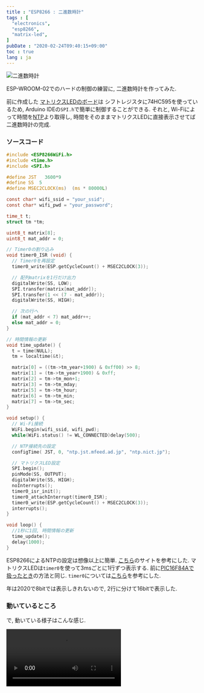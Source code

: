 ```yaml
---
title : "ESP8266 : 二進数時計"
tags : [
  "electronics",
  "esp8266",
  "matrix-led",
]
pubDate : "2020-02-24T09:40:15+09:00"
toc : true
lang : ja
---
```



![二進数時計](./_1.jpg)

ESP-WROOM-02でのハードの制御の練習に,
二進数時計を作ってみた.

前に作成した
[マトリクスLEDのボード](/blog/pic16f84a/matrix)は
シフトレジスタに74HC595を使っているため,
Arduino IDEの`SPI.h`で簡単に制御することができる.
それと, Wi-Fiによって時間を[NTP](https://ja.wikipedia.org/wiki/Network_Time_Protocol)より取得し,
時間をそのままマトリクスLEDに直接表示させてば二進数時計の完成.

### ソースコード

```c
#include <ESP8266WiFi.h>
#include <time.h>
#include <SPI.h>

#define JST   3600*9
#define SS  5
#define MSEC2CLOCK(ms)  (ms * 80000L)

const char* wifi_ssid = "your_ssid";
const char* wifi_pwd = "your_password";

time_t t;
struct tm *tm;

uint8_t matrix[8];
uint8_t mat_addr = 0;

// Timer0の割り込み
void timer0_ISR (void) {
  // Timer0を再設定
  timer0_write(ESP.getCycleCount() + MSEC2CLOCK(3));

  // 配列matrixを1行だけ出力
  digitalWrite(SS, LOW);
  SPI.transfer(matrix[mat_addr]);
  SPI.transfer(1 << (7 - mat_addr));
  digitalWrite(SS, HIGH);

  // 次の行へ
  if (mat_addr < 7) mat_addr++;
  else mat_addr = 0;
}

// 時間情報の更新
void time_update() {
  t = time(NULL);
  tm = localtime(&t);

  matrix[0] = ((tm->tm_year+1900) & 0xff00) >> 8;
  matrix[1] = (tm->tm_year+1900) & 0xff;
  matrix[2] = tm->tm_mon+1;
  matrix[3] = tm->tm_mday;
  matrix[5] = tm->tm_hour;
  matrix[6] = tm->tm_min;
  matrix[7] = tm->tm_sec;
}

void setup() {
  // Wi-Fi接続
  WiFi.begin(wifi_ssid, wifi_pwd);
  while(WiFi.status() != WL_CONNECTED)delay(500);

  // NTP接続先の設定
  configTime( JST, 0, "ntp.jst.mfeed.ad.jp", "ntp.nict.jp");

  // マトリクスLED設定
  SPI.begin();
  pinMode(SS, OUTPUT);
  digitalWrite(SS, HIGH);
  noInterrupts();
  timer0_isr_init();
  timer0_attachInterrupt(timer0_ISR);
  timer0_write(ESP.getCycleCount() + MSEC2CLOCK(3));
  interrupts();
}

void loop() {
  //1秒に1回, 時間情報の更新
  time_update();
  delay(1000);
}
```

ESP8266によるNTPの設定は想像以上に簡単.
[こちら](https://qiita.com/h_nari/items/d0374d1e1e36b9d988c0)のサイトを参考にした.
マトリクスLEDは`timer0`を使って3msごとに1行ずつ表示する.
前に[PIC16F84Aで扱ったとき](/blog/pic16f84a/matrix)の方法と同じ.
`timer0`については[こちら](https://lipoyang.hatenablog.com/entry/20161205/p1)を参考にした.

年は2020で8bitでは表示しきれないので,
2行に分けて16bitで表示した.

### 動いているところ

で, 動いている様子はこんな感じ.

<Video src={video1} loop />

どうも, たまに静止する.
割り込み処理が上手くいってないかもしれない.
`timer0`に関して, アセンブリ方面から攻める必要がありそう.
